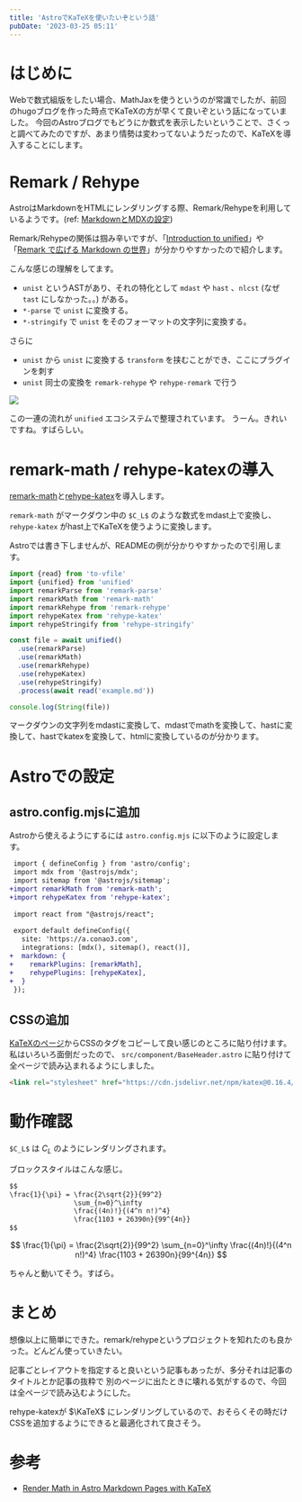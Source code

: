 ```yaml
---
title: 'AstroでKaTeXを使いたいぞという話'
pubDate: '2023-03-25 05:11'
---
```


# はじめに

Webで数式組版をしたい場合、MathJaxを使うというのが常識でしたが、前回のhugoブログを作った時点でKaTeXの方が早くて良いぞという話になっていました。
今回のAstroブログでもどうにか数式を表示したいということで、さくっと調べてみたのですが、あまり情勢は変わってないようだったので、KaTeXを導入することにします。


# Remark / Rehype

AstroはMarkdownをHTMLにレンダリングする際、Remark/Rehypeを利用しているようです。(ref: [MarkdownとMDXの設定](https://docs.astro.build/ja/guides/markdown-content/#markdown%E3%81%A8mdx%E3%81%AE%E8%A8%AD%E5%AE%9A))

Remark/Rehypeの関係は掴み辛いですが、「[Introduction to unified](https://unifiedjs.com/learn/guide/introduction-to-unified/)」や「[Remark で広げる Markdown の世界](https://vivliostyle.github.io/vivliostyle_doc/ja/vivliostyle-user-group-vol2/spring-raining/index.html)」が分かりやすかったので紹介します。

こんな感じの理解をしてます。
- `unist` というASTがあり、それの特化として `mdast` や `hast` 、`nlcst` (なぜ `tast` にしなかった。。) がある。
- `*-parse` で `unist` に変換する。
- `*-stringify` で `unist` をそのフォーマットの文字列に変換する。

さらに
- `unist` から `unist` に変換する `transform` を挟むことができ、ここにプラグインを刺す
- `unist` 同士の変換を `remark-rehype` や `rehype-remark` で行う

![](/blob/2023/5cb9fde7-5834-4f66-b254-c1a6a2f78fac.png)

この一連の流れが `unified` エコシステムで整理されています。
うーん。きれいですね。すばらしい。


# remark-math / rehype-katexの導入

[remark-math](https://unifiedjs.com/explore/package/remark-math/)と[rehype-katex](https://unifiedjs.com/explore/package/rehype-katex/)を導入します。

`remark-math` がマークダウン中の `$C_L$` のような数式をmdast上で変換し、
`rehype-katex` がhast上でKaTeXを使うように変換します。

Astroでは書き下しませんが、READMEの例が分かりやすかったので引用します。

```ts
import {read} from 'to-vfile'
import {unified} from 'unified'
import remarkParse from 'remark-parse'
import remarkMath from 'remark-math'
import remarkRehype from 'remark-rehype'
import rehypeKatex from 'rehype-katex'
import rehypeStringify from 'rehype-stringify'

const file = await unified()
  .use(remarkParse)
  .use(remarkMath)
  .use(remarkRehype)
  .use(rehypeKatex)
  .use(rehypeStringify)
  .process(await read('example.md'))

console.log(String(file))
```

マークダウンの文字列をmdastに変換して、mdastでmathを変換して、hastに変換して、hastでkatexを変換して、htmlに変換しているのが分かります。


# Astroでの設定

## astro.config.mjsに追加

Astroから使えるようにするには `astro.config.mjs` に以下のように設定します。

```diff
 import { defineConfig } from 'astro/config';
 import mdx from '@astrojs/mdx';
 import sitemap from '@astrojs/sitemap';
+import remarkMath from 'remark-math';
+import rehypeKatex from 'rehype-katex';
 
 import react from "@astrojs/react";
 
 export default defineConfig({
   site: 'https://a.conao3.com',
   integrations: [mdx(), sitemap(), react()],
+  markdown: {
+    remarkPlugins: [remarkMath],
+    rehypePlugins: [rehypeKatex],
+  }
 });
```


## CSSの追加

[KaTeXのページ](https://katex.org/docs/browser.html)からCSSのタグをコピーして良い感じのところに貼り付けます。
私はいろいろ面倒だったので、 `src/component/BaseHeader.astro` に貼り付けて全ページで読み込まれるようにしました。

```html
<link rel="stylesheet" href="https://cdn.jsdelivr.net/npm/katex@0.16.4/dist/katex.min.css" integrity="sha384-vKruj+a13U8yHIkAyGgK1J3ArTLzrFGBbBc0tDp4ad/EyewESeXE/Iv67Aj8gKZ0" crossorigin="anonymous">
```


# 動作確認

`$C_L$` は $C_L$ のようにレンダリングされます。

ブロックスタイルはこんな感じ。

```md
$$
\frac{1}{\pi} = \frac{2\sqrt{2}}{99^2}
                \sum_{n=0}^\infty
                \frac{(4n)!}{(4^n n!)^4}
                \frac{1103 + 26390n}{99^{4n}}
$$
```

$$
\frac{1}{\pi} = \frac{2\sqrt{2}}{99^2}
                \sum_{n=0}^\infty
                \frac{(4n)!}{(4^n n!)^4}
                \frac{1103 + 26390n}{99^{4n}}
$$

ちゃんと動いてそう。すばら。


# まとめ

想像以上に簡単にできた。remark/rehypeというプロジェクトを知れたのも良かった。どんどん使っていきたい。

記事ごとレイアウトを指定すると良いという記事もあったが、多分それは記事のタイトルとか記事の抜粋で
別のページに出たときに壊れる気がするので、今回は全ページで読み込むようにした。

rehype-katexが $\KaTeX$ にレンダリングしているので、おそらくその時だけCSSを追加するようにできると最適化されて良さそう。


# 参考

- [Render Math in Astro Markdown Pages with KaTeX](https://ileumas.com/writing/2022/03/astro-math-katex/)
